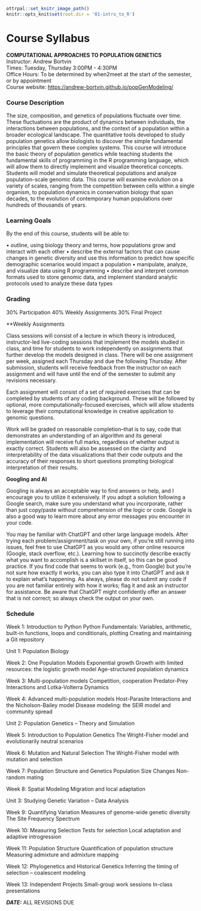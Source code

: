 ```r
ottrpal::set_knitr_image_path()
knitr::opts_knit$set(root.dir = '01-intro_to_R')
```

# Course Syllabus

**COMPUTATIONAL APPROACHES TO POPULATION GENETICS**\
Instructor: Andrew Bortvin\
Times: Tuesday, Thursday 3:00PM - 4:30PM\
Office Hours: To be determined by when2meet at the start of the semester, or by appointment\
Course website: <https://andrew-bortvin.github.io/popGenModeling/>

### Course Description

The size, composition, and genetics of populations fluctuate over time. These fluctuations are the product of dynamics between individuals, the interactions between populations, and the context of a population within a broader ecological landscape. The quantitative tools developed to study population genetics allow biologists to discover the simple fundamental principles that govern these complex systems. This course will introduce the basic theory of population genetics while teaching students the fundamental skills of programming in the R programming language, which will allow them to directly implement and visualize theoretical concepts. Students will model and simulate theoretical populations and analyze population-scale genomic data. This course will examine evolution on a variety of scales, ranging from the competition between cells within a single organism, to population dynamics in conservation biology that span decades, to the evolution of contemporary human populations over hundreds of thousands of years.

### Learning Goals

By the end of this course, students will be able to:

• outline, using biology theory and terms, how populations grow and interact with each other • describe the external factors that can cause changes in genetic diversity and use this information to predict how specific demographic scenarios would impact a population • manipulate, analyze, and visualize data using R programming • describe and interpret common formats used to store genomic data, and implement standard analytic protocols used to analyze these data types

### Grading

30% Participation 40% Weekly Assignments 30% Final Project

\*\*Weekly Assignments

Class sessions will consist of a lecture in which theory is introduced, instructor-led live-coding sessions that implement the models studied in class, and time for students to work independently on assignments that further develop the models designed in class. There will be one assignment per week, assigned each Thursday and due the following Thursday. After submission, students will receive feedback from the instructor on each assignment and will have until the end of the semester to submit any revisions necessary.

Each assignment will consist of a set of required exercises that can be completed by students of any coding background. These will be followed by optional, more computationally-focused exercises, which will allow students to leverage their computational knowledge in creative application to genomic questions.

Work will be graded on reasonable completion--that is to say, code that demonstrates an understanding of an algorithm and its general implementation will receive full marks, regardless of whether output is exactly correct. Students will also be assessed on the clarity and interpretability of the data visualizations that their code outputs and the accuracy of their responses to short questions prompting biological interpretation of their results.

**Googling and AI**

Googling is always an acceptable way to find answers or help, and I encourage you to utilize it extensively. If you adopt a solution following a Google search, make sure you understand what you incorporate, rather than just copy/paste without comprehension of the logic or code. Google is also a good way to learn more about any error messages you encounter in your code.

You may be familiar with ChatGPT and other large language models. After trying each problem/assignment/task on your own, if you're still running into issues, feel free to use ChatGPT as you would any other online resource (Google, stack overflow, etc.). Learning how to succinctly describe exactly what you want to accomplish is a skillset in itself, so this can be good practice. If you find code that seems to work (e.g., from Google) but you're not sure how exactly it works, you can also type it into ChatGPT and ask it to explain what's happening. As always, please do not submit any code if you are not familiar entirely with how it works; flag it and ask an instructor for assistance. Be aware that ChatGPT might confidently offer an answer that is not correct; so always check the output on your own.

### Schedule

Week 1: Introduction to Python Python Fundamentals: Variables, arithmetic, built-in functions, loops and conditionals, plotting Creating and maintaining a Git repository

Unit 1: Population Biology

Week 2: One Population Models Exponential growth Growth with limited resources: the logistic growth model Age-structured population dynamics

Week 3: Multi-population models Competition, cooperation Predator-Prey Interactions and Lotka-Volterra Dynamics

Week 4: Advanced multi-population models Host-Parasite Interactions and the Nicholson-Bailey model Disease modeling: the SEIR model and community spread

Unit 2: Population Genetics -- Theory and Simulation

Week 5: Introduction to Population Genetics The Wright-Fisher model and evolutionarily neutral scenarios

Week 6: Mutation and Natural Selection The Wright-Fisher model with mutation and selection

Week 7: Population Structure and Genetics Population Size Changes Non-random mating

Week 8: Spatial Modeling Migration and local adaptation

Unit 3: Studying Genetic Variation -- Data Analysis

Week 9: Quantifying Variation Measures of genome-wide genetic diversity The Site Frequency Spectrum

Week 10: Measuring Selection Tests for selection Local adaptation and adaptive introgression

Week 11: Population Structure Quantification of population structure Measuring admixture and admixture mapping

Week 12: Phylogenetics and Historical Genetics Inferring the timing of selection -- coalescent modeling

Week 13: Independent Projects Small-group work sessions In-class presentations

***DATE:*** ALL REVISIONS DUE

